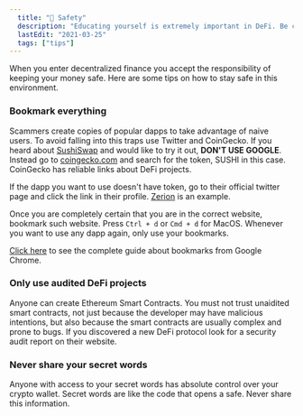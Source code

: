 ```yaml
---
  title: "🔐 Safety"
  description: "Educating yourself is extremely important in DeFi. Be careful and keep your money safe."
  lastEdit: "2021-03-25"
  tags: ["tips"]
---
```


When you enter decentralized finance you accept the responsibility of keeping your money safe. Here are some tips on how to stay safe in this environment.

### Bookmark everything

Scammers create copies of popular dapps to take advantage of naive users. To avoid falling into this traps use Twitter and CoinGecko. If you heard about [SushiSwap](https://www.coingecko.com/en/coins/sushi) and would like to try it out, **DON'T USE GOOGLE**. Instead go to [coingecko.com](https://coingecko.com/) and search for the token, SUSHI in this case. CoinGecko has reliable links about DeFi projects.

If the dapp you want to use doesn't have token, go to their official twitter page and click the link in their profile. [Zerion](https://twitter.com/zerion_io) is an example.

Once you are completely certain that you are in the correct website, bookmark such website. Press `Ctrl + d` or `Cmd + d` for MacOS. Whenever you want to use any dapp again, only use your bookmarks.

[Click here](https://support.google.com/chrome/answer/188842?co=GENIE.Platform%3DDesktop&hl=en) to see the complete guide about bookmarks from Google Chrome.

### Only use audited DeFi projects

Anyone can create Ethereum Smart Contracts. You must not trust unaidited smart contracts, not just because the developer may have malicious intentions, but also because the smart contracts are usually complex and prone to bugs. If you discovered a new DeFi protocol look for a security audit report on their website.

### Never share your secret words

Anyone with access to your secret words has absolute control over your crypto wallet. Secret words are like the code that opens a safe. Never share this information.
